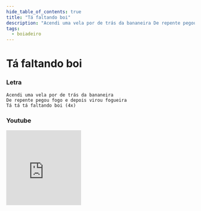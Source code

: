 ```yaml
---
hide_table_of_contents: true
title: "Tá faltando boi"
description: "Acendi uma vela por de trás da bananeira De repente pegou fogo e depois virou fogueira Tá tá tá faltando boi"
tags:
  - boiadeiro
---
```


# Tá faltando boi

### Letra

```text
Acendi uma vela por de trás da bananeira
De repente pegou fogo e depois virou fogueira
Tá tá tá faltando boi (4x)
```

### Youtube

<iframe
  width="200"
  height="200"
  src="https://www.youtube.com/embed/akmByFxzIjU?si=F3j8iWSmXCXRtOqy"
  title="YouTube video player"
  frameborder="0"
  allow="accelerometer; autoplay; clipboard-write; encrypted-media; gyroscope; picture-in-picture; web-share"
  referrerpolicy="strict-origin-when-cross-origin"
  allowfullscreen
></iframe>